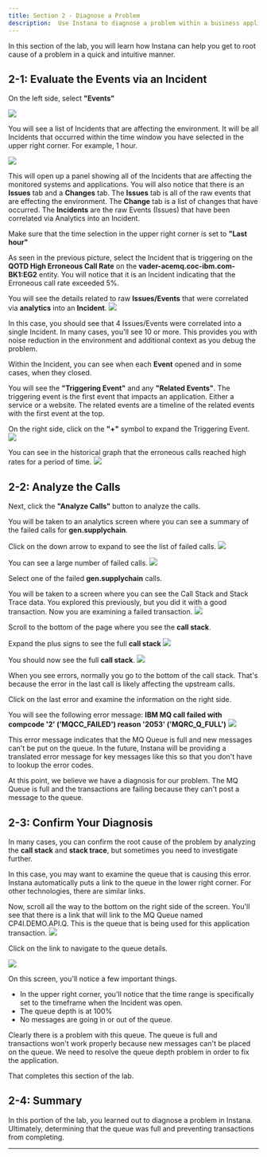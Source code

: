 ```yaml
---
title: Section 2 - Diagnose a Problem
description:  Use Instana to diagnose a problem within a business application
---
```



In this section of the lab, you will learn how Instana can help you get to root cause of a problem in a quick and intuitive manner.


## 2-1: Evaluate the Events via an Incident

On the left side, select **"Events"**

![](images/events.png)

You will see a list of Incidents that are affecting the environment.  It will be all Incidents that occurred within the time window you have selected in the upper right corner.  For example, 1 hour.

![](images/incident.png)

This will open up a panel showing all of the Incidents that are affecting the monitored systems and applications. 
You will also notice that there is an **Issues** tab and a **Changes** tab.  The **Issues** tab is all of the raw events 
that are effecting the environment.  The **Change** tab is a list of changes that have occurred.
The **Incidents** are the raw Events (Issues) that have been correlated via Analytics into an Incident. 

Make sure that the time selection in the upper right corner is set to **"Last hour"**

As seen in the previous picture, select the Incident that is triggering on the **QOTD High Erroneous Call Rate** on the 
**vader-acemq.coc-ibm.com-BK1:EG2** entity.  You will notice that it is an Incident indicating that the Erroneous 
call rate exceeded 5%. 

You will see the details related to raw **Issues/Events** that were correlated via **analytics** into an **Incident**.
![](images/singleIncident.png)


In this case, you should see that 4 Issues/Events were correlated into a single Incident.  In many cases, you'll see 10 or more.
This provides you with noise reduction in the environment and additional context as you debug the problem.

Within the Incident, you can see when each **Event** opened and in some cases, when they closed. 

You will see the **"Triggering Event"** and any **"Related Events"**.  The triggering event is the first event that 
impacts an application.  Either a service or a website.  The related events are a timeline of the related events with the first event at the top.

On the right side, click on the **"+"** symbol to expand the Triggering Event.
![](images/singleIncident2.png)


You can see in the historical graph that the erroneous calls reached high rates for a period of time.
![](images/erroneous.png)

## 2-2: Analyze the Calls

Next, click the **"Analyze Calls"** button to analyze the calls.

You will be taken to an analytics screen where you can see a summary of the failed calls for **gen.supplychain**.

Click on the down arrow to expand to see the list of failed calls.
![](images/expand.png)

You can see a large number of failed calls.
![](images/singleFailedCall.png)


Select one of the failed **gen.supplychain** calls.


You will be taken to a screen where you can see the Call Stack and Stack Trace data. You explored this previously, 
but you did it with a good transaction.  Now you are examining a failed transaction.
![](images/badCall.png)


Scroll to the bottom of the page where you see the **call stack**.  

Expand the plus signs to see the full **call stack**
![](images/expandCall.png)

You should now see the full **call stack**.
![](images/fullCallStack.png)



When you see errors, normally you go to the bottom of the call stack.  That's because the error in the last call is likely affecting the upstream calls.  

Click on the last error and examine the information on the right side. 

You will see the following error message:  **IBM MQ call failed with compcode '2' ('MQCC_FAILED') reason '2053' ('MQRC_Q_FULL')**
![](images/errorCode.png)

This error message indicates that the MQ Queue is full and new messages can't be put on the queue.  In the future, Instana will be providing a translated error message for 
key messages like this so that you don't have to lookup the error codes.

At this point, we believe we have a diagnosis for our problem.  The MQ Queue is full and the transactions are failing because they can't post a message to the queue.

## 2-3: Confirm Your Diagnosis

In many cases, you can confirm the root cause of the problem by analyzing the **call stack** and **stack trace**, but sometimes you need to investigate further.  

In this case, you may want to examine the queue that is causing this error.  Instana automatically puts a link to the queue in the lower right corner.  For other technologies, 
there are similar links.

Now, scroll all the way to the bottom on the right side of the screen.  You'll see that there is a link that will link to the MQ Queue named CP4I.DEMO.API.Q.  This is the queue that
is being used for this application transaction.
![](images/queueLink.png)


Click on the link to navigate to the queue details.


![](images/queueDetails.png)


On this screen, you'll notice a few important things.
- In the upper right corner, you'll notice that the time range is specifically set to the timeframe when the Incident was open.
- The queue depth is at 100%
- No messages are going in or out of the queue.

Clearly there is a problem with this queue.  The queue is full and transactions won't work properly because new messages can't be placed on the queue.  We need to resolve the queue depth problem in order to fix the application.


That completes this section of the lab.

## 2-4: Summary
In this portion of the lab, you learned out to diagnose a problem in Instana.  Ultimately, determining that the queue was 
full and preventing transactions from completing.

***